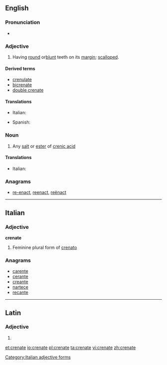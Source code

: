==English==

===Pronunciation===
* {{IPA|/ˈkɹiː.neɪt/}}

===Adjective===
{{en-adj}}

# {{context|botany}} Having [[round]] or[[ blunt]] teeth on its [[margin]]; [[scalloped]].

====Derived terms====
* [[crenulate]]
* [[bicrenate]]
* [[double crenate]]

====Translations====
{{trans-top|scalloped}}
* Italian: {{t-|it|crenato}}
{{trans-mid}}
* Spanish: {{t-|es|dentado}}
{{trans-bottom}}

===Noun===
{{en-noun}}

# {{context|chemistry}} Any [[salt]] or [[ester]] of [[crenic acid]]

====Translations====
{{trans-top|salt or ester of crenic acid}}
* Italian: {{t-|it|crenato|m}}
{{trans-mid}}
{{trans-bottom}}

===Anagrams===
* [[re-enact#English|re-enact]], [[reenact#English|reenact]], [[reënact#English|reënact]]

----

==Italian==

===Adjective===
'''crenate''' {{f}}

# Feminine plural form of [[crenato]]

===Anagrams===
* [[carente#Italian|carente]]
* [[cerante#Italian|cerante]]
* [[creante#Italian|creante]]
* [[nartece#Italian|nartece]]
* [[recante#Italian|recante]]

[[Category:Italian adjective forms]]

----

==Latin==

===Adjective===
{{la-adj-form|crēnāte}}

# {{inflection of|crenatus|crēnātus|voc|m|s|lang=la}}

[[et:crenate]]
[[io:crenate]]
[[pl:crenate]]
[[ta:crenate]]
[[vi:crenate]]
[[zh:crenate]]